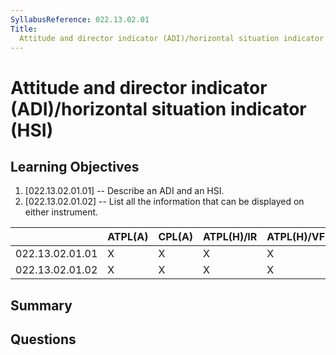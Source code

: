 ```yaml
---
SyllabusReference: 022.13.02.01
Title:
  Attitude and director indicator (ADI)/horizontal situation indicator (HSI)
---
```


# Attitude and director indicator (ADI)/horizontal situation indicator (HSI)

## Learning Objectives

1. [022.13.02.01.01] -- Describe an ADI and an HSI.
2. [022.13.02.01.02] -- List all the information that can be displayed on either
   instrument.

|                 | ATPL(A) | CPL(A) | ATPL(H)/IR | ATPL(H)/VFR | CPL(H) | IR  | CBIR(A) |
| --------------- | ------- | ------ | ---------- | ----------- | ------ | --- | ------- |
| 022.13.02.01.01 | X       | X      | X          | X           | X      | X   | X       |
| 022.13.02.01.02 | X       | X      | X          | X           | X      | X   | X       |

## Summary

## Questions

